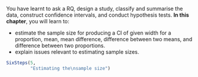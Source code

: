 ::: {.objectivesBox .objectives data-latex="{iconmonstr-target-4-240.png}"}
You have learnt to ask a RQ, design a study, classify and summarise the data, construct confidence intervals, and conduct hypothesis tests.
**In this chapter**, you will learn to:

* estimate the sample size for producing a CI of given width for a proportion, mean, mean difference, difference between two means, and difference between two proportions.
* explain issues relevant to estimating sample sizes.

:::



```r
SixSteps(5, 
         "Estimating the\nsample size")
```
